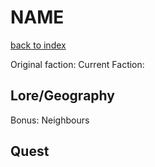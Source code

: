 = NAME =
[[../flow.wiki|back to index]]

Original faction:
Current Faction:

== Lore/Geography ==

Bonus:
Neighbours

== Quest ==


